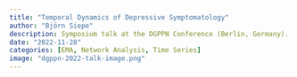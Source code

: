 ```yaml
---
title: "Temporal Dynamics of Depressive Symptomatology"
author: "Björn Siepe"
description: Symposium talk at the DGPPN Conference (Berlin, Germany).
date: "2022-11-28"
categories: [EMA, Network Analysis, Time Series]
image: "dgppn-2022-talk-image.png"
---
```

